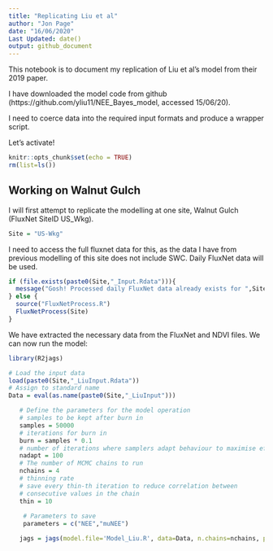 ```yaml
---
title: "Replicating Liu et al"
author: "Jon Page"
date: "16/06/2020"
Last Updated: date()
output: github_document
---
```


This notebook is to document my replication of Liu et al's model from their 2019 paper.

I have downloaded the model code from github (https://github.com/yliu11/NEE_Bayes_model, accessed 15/06/20).

I need to coerce data into the required input formats and produce a wrapper script.

Let's activate!

```r
knitr::opts_chunk$set(echo = TRUE)
rm(list=ls())
```

## Working on Walnut Gulch

I will first attempt to replicate the modelling at one site, Walnut Gulch (FluxNet SiteID US_Wkg).

```r
Site = "US-Wkg"
```

I need to access the full fluxnet data for this, as the data I have from previous modelling of this site does not include SWC. Daily FluxNet data will be used.


```r
if (file.exists(paste0(Site,"_Input.Rdata"))){
  message("Gosh! Processed daily FluxNet data already exists for ",Site)
} else {
  source("FluxNetProcess.R")
  FluxNetProcess(Site)
}
```

We have extracted the necessary data from the FluxNet and NDVI files. We can now run the model:

```r

library(R2jags)

# Load the input data
load(paste0(Site,"_LiuInput.Rdata"))
# Assign to standard name
Data = eval(as.name(paste0(Site,"_LiuInput")))

   # Define the parameters for the model operation
   # samples to be kept after burn in
   samples = 50000
   # iterations for burn in
   burn = samples * 0.1 
   # number of iterations where samplers adapt behaviour to maximise efficiency
   nadapt = 100  
   # The number of MCMC chains to run
   nchains = 4 
   # thinning rate
   # save every thin-th iteration to reduce correlation between 
   # consecutive values in the chain
   thin = 10 
   
    # Parameters to save
    parameters = c("NEE","muNEE")

   jags = jags(model.file='Model_Liu.R', data=Data, n.chains=nchains, parameters.to.save = parameters) 
```


